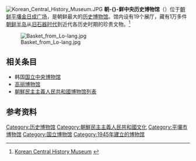 {{noteTA
|T=朝鲜中央历史博物馆;zh-hant:朝鮮中央歷史博物館
|1=zh-hans:朝鲜; zh-hant:北韓;
|2=zh-hans:韩国; zh-hant:南韓;
|3=zh:南北朝鲜; zh-hans:朝韩; zh-hant:南北韓;
|4=zh-hans:朝鲜劳动党;zh-hant:朝鮮勞動黨
|5=zh-hans:朝鲜民主主义人民共和国;zh-hant:朝鮮民主主義人民共和國
|6=zh-hans:朝鲜共产党;zh-hant:朝鮮共產黨
|7=zh-hans:朝鲜人民军;zh-hant:朝鮮人民軍
|8=zh-hans:朝鲜半岛;zh-hant:朝鮮半島
|9=朝鲜中央历史博物馆;zh-hant:朝鮮中央歷史博物館
}}
{{Infobox Korean name
 |title=朝鮮中央歷史博物館
 |hangul=조선중앙력사박물관
 |hanja=朝鮮中央歷史博物館
 |rr=Joseon Jung-ang Ryeoksa Bangmulgwan
 |mr=Chosŏn Chung'ang Ryŏksa Pangmulgwan
}}
[[File:Korean_Central_History_Museum.JPG|thumb]]
'''朝-{}-鲜中央历史博物馆'''（{{朝|조선중앙력사박물관|朝鮮中央歷史博物館}}）位于[[朝鲜民主主义人民共和国|朝鲜]][[平壤|平壤]][[金日成广场|金日成广场]]，是朝鲜最大的[[历史博物馆|历史博物馆]]。馆内设有19个展厅，藏有1万多件[[朝鲜半岛|朝鲜半岛]]从[[旧石器时代|旧石器时代]]到近代各历史时期的珍贵文物。<ref>[http://www.northkorea1on1.com/attractions.cfm?aid=pyocentralhistm Korean Central History Museum] {{webarchive|url=https://web.archive.org/web/20090809120217/http://www.northkorea1on1.com/attractions.cfm?aid=pyocentralhistm |date=2009-08-09 }}</ref>

[[File:Basket_from_Lo-lang.jpg|thumb]]

==相关条目==
*韩国[[韩国国立中央博物馆|国立中央博物馆]]
*[[高丽博物馆|高丽博物馆]]
*[[朝鮮民主主義人民共和國博物馆列表|朝鮮民主主義人民共和國博物馆列表]]

==参考资料==
{{reflist}}

{{DEFAULTSORT:Josun}}
[[Category:历史博物馆|Category:历史博物馆]]

[[Category:朝鮮民主主義人民共和國文化|Category:朝鮮民主主義人民共和國文化]]
[[Category:平壤市博物馆|Category:平壤市博物馆]]
[[Category:国立博物馆|Category:国立博物馆]]
[[Category:1945年建立的博物馆|Category:1945年建立的博物馆]]